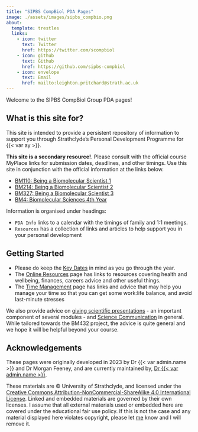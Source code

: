 ```yaml
---
title: "SIPBS CompBiol PDA Pages"
image: ./assets/images/sipbs_compbio.png
about:
  template: trestles
  links:
    - icon: twitter
      text: Twitter
      href: https://twitter.com/scompbiol
    - icon: github
      text: Github
      href: https://github.com/sipbs-compbiol
    - icon: envelope
      text: Email
      href: mailto:leighton.pritchard@strath.ac.uk
---
```


Welcome to the SIPBS CompBiol Group PDA pages!

## What is this site for?

This site is intended to provide a persistent repository of information to support you through Strathclyde's Personal Development Programme for {{< var ay >}}.

::: {.callout-warning}
**This site is a secondary resource!**. Please consult with the official course MyPlace links for submission dates, deadlines, and other timings. Use this site in conjunction with the official information at the links below.

- [BM110: Being a Biomolecular Scientist 1]({{< var myplace.year1 >}})
- [BM214: Being a Biomolecular Scientist 2]({{< var myplace.year2 >}})
- [BM327: Being a Biomolecular Scientist 3]({{< var myplace.year3 >}})
- [BM4: Biomolecular Sciences 4th Year]({{< var myplace.year4 >}})
:::

Information is organised under headings: 

- `PDA Info` links to a calendar with the timings of family and 1:1 meetings.
- `Resources` has a collection of links and articles to help support you in your personal development

## Getting Started

- Please do keep the [Key Dates](calendar.qmd) in mind as you go through the year.
- The [Online Resources](online_resources.qmd) page has links to resources covering health and wellbeing, finances, careers advice and other useful things.
- The [Time Management](time_management.qmd) page has links and advice that may help you manage your time so that you can get some work:life balance, and avoid last-minute stresses

We also provide advice on [giving scientific presentations](presentation.qmd) - an important component of several modules - and [Science Communication](scicomm.qmd) in general. While tailored towards the BM432 project, the advice is quite general and we hope it will be helpful beyond your course.

## Acknowledgements

These pages were originally developed in 2023 by Dr {{< var admin.name >}} and Dr Morgan Feeney, and are currently maintained by, [Dr {{< var admin.name >}}](%7B%7B%3C%20var%20admin.homepage%20%3E%7D%7D).

These materials are © University of Strathclyde, and licensed under the [Creative Commons Attribution-NonCommercial-ShareAlike 4.0 International License](https://creativecommons.org/licenses/by-nc-sa/4.0/). Linked and embedded materials are governed by their own licenses. I assume that all external materials used or embedded here are covered under the educational fair use policy. If this is not the case and any material displayed here violates copyright, please let [me](%7B%7B%3C%20var%20admin.email%20%3E%7D%7D) know and I will remove it.